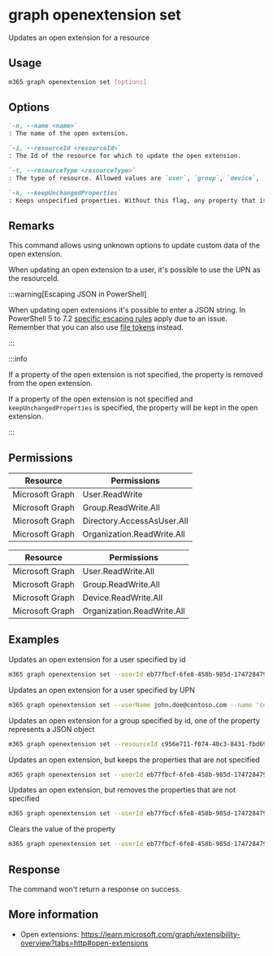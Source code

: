 
# graph openextension set

Updates an open extension for a resource

## Usage

```sh
m365 graph openextension set [options]
```

## Options

```md definition-list
`-n, --name <name>`
: The name of the open extension.

`-i, --resourceId <resourceId>`
: The Id of the resource for which to update the open extension.

`-t, --resourceType <resourceType>`
: The type of resource. Allowed values are `user`, `group`, `device`, `organization`.

`-k, --keepUnchangedProperties`
: Keeps unspecified properties. Without this flag, any property that is not updated will be removed from the extension.
```

<Global />

## Remarks

This command allows using unknown options to update custom data of the open extension.

When updating an open extension to a user, it's possible to use the UPN as the resourceId.

:::warning[Escaping JSON in PowerShell]

When updating open extensions it's possible to enter a JSON string. In PowerShell 5 to 7.2 [specific escaping rules](./../../../user-guide/using-cli.mdx#escaping-double-quotes-in-powershell) apply due to an issue. Remember that you can also use [file tokens](./../../../user-guide/using-cli.mdx#passing-complex-content-into-cli-options) instead.

:::

:::info

If a property of the open extension is not specified, the property is removed from the open extension.

If a property of the open extension is not specified and `keepUnchangedProperties` is specified, the property will be kept in the open extension.

:::

## Permissions
<Tabs>
  <TabItem value="Delegated">

  | Resource        | Permissions                |
  |-----------------|----------------------------|
  | Microsoft Graph | User.ReadWrite             |
  | Microsoft Graph | Group.ReadWrite.All        |
  | Microsoft Graph | Directory.AccessAsUser.All |
  | Microsoft Graph | Organization.ReadWrite.All |

  </TabItem>
  <TabItem value="Application">

  | Resource        | Permissions                |
  |-----------------|----------------------------|
  | Microsoft Graph | User.ReadWrite.All         |
  | Microsoft Graph | Group.ReadWrite.All        |
  | Microsoft Graph | Device.ReadWrite.All       |
  | Microsoft Graph | Organization.ReadWrite.All |

  </TabItem>
</Tabs>

## Examples

Updates an open extension for a user specified by id

```sh
m365 graph openextension set --userId eb77fbcf-6fe8-458b-985d-1747284793bc --name 'com.contoso.roamingSettings' --resourceType user --theme dark --color red --language English
```

Updates an open extension for a user specified by UPN

```sh
m365 graph openextension set --userName john.doe@contoso.com --name 'com.contoso.roamingSettings' --resourceType user --theme dark --color red --language English
```

Updates an open extension for a group specified by id, one of the property represents a JSON object

```sh
m365 graph openextension set --resourceId c956e711-f074-40c3-8431-fbd69bb67d9c --name 'com.contoso.roamingSettings' --resourceType group --settings '{"theme": "dark", "color": "red" }'
```

Updates an open extension, but keeps the properties that are not specified

```sh
m365 graph openextension set --userId eb77fbcf-6fe8-458b-985d-1747284793bc --name 'com.contoso.roamingSettings' --resourceType user --color red --keepUnchangedProperties
```

Updates an open extension, but removes the properties that are not specified

```sh
m365 graph openextension set --userId eb77fbcf-6fe8-458b-985d-1747284793bc --name 'com.contoso.roamingSettings' --resourceType user --color red
```

Clears the value of the property

```sh
m365 graph openextension set --userId eb77fbcf-6fe8-458b-985d-1747284793bc --name 'com.contoso.roamingSettings' --resourceType user --theme ""
```

## Response

The command won't return a response on success.

## More information

- Open extensions: https://learn.microsoft.com/graph/extensibility-overview?tabs=http#open-extensions
